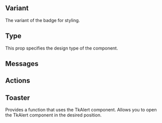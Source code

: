 
## Variant

The variant of the badge for styling.

<Variant />

## Type

This prop specifies the design type of the component.

<Type />

## Messages

<Messages />

## Actions

<Actions />

## Toaster

Provides a function that uses the TkAlert component. Allows you to open the TkAlert component in the desired position.

<Toaster />

